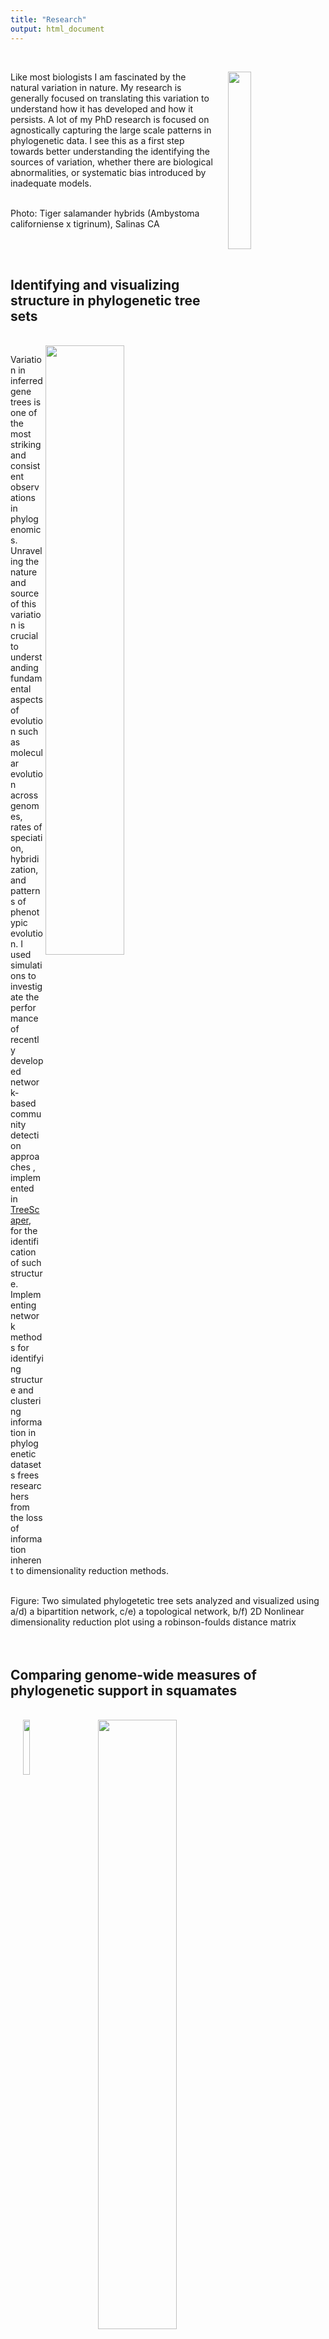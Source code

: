 ```yaml
---
title: "Research"
output: html_document
---
```


<br>

<img src="images/A.tigrinumxcaliforniensis.jpg" style="width:27%; margin-right: 20px" align="right" hspace="20">

Like most biologists I am fascinated by the natural variation in nature. My research is generally focused on translating this variation to understand how it has developed and how it persists. A lot of my PhD research is focused on agnostically capturing the large scale patterns in phylogenetic data. I see this as a first step towards better understanding the  identifying the sources of variation, whether there are biological abnormalities, or systematic bias introduced by inadequate models. 

<br>
Photo: Tiger salamander hybrids (Ambystoma californiense x tigrinum), Salinas CA

<br><br>

## Identifying and visualizing structure in phylogenetic tree sets

<br>
<a href="https://treescaper.github.io/TreeScaperNetworks.html">
<img src="images/Distance74edge61start.jpg" style="width:50%; margin-right: 20px" align="right">
</a>

Variation in inferred gene trees is one of the most striking and consistent observations in phylogenomics. Unraveling the nature and source of this variation is crucial to understanding fundamental aspects of evolution such as molecular evolution across genomes, rates of speciation, hybridization, and patterns of phenotypic evolution. I used simulations to investigate the performance of recently developed network-based community detection approaches , implemented in [TreeScaper](https://github.com/whuang08/TreeScaper/releases), for the identification of such structure. Implementing network methods for identifying structure and clustering information in phylogenetic datasets frees researchers from the loss of information inherent to dimensionality reduction methods. 

<br>
Figure: Two simulated phylogetetic tree sets analyzed and visualized using a/d) a bipartition network, c/e) a topological network, b/f) 2D Nonlinear dimensionality reduction plot using a robinson-foulds distance matrix
<br><br><br>

## Comparing genome-wide measures of phylogenetic support in squamates
<br>
<img src="images/IMG_1580.jpg" style="width:15%; margin-right: 20px" align="top" hspace="20">
<img src="images/squam.png" style="width:50%; margin-right: 20px" align="top" hspace="20">
<img src="images/DSC00272.JPG" style="width:15%; margin-right: 20px" align="top" hspace="20">
<br><br>
<img src="images/Streicher_Scatter_AI_byGGIrank.jpg" style="width:25%; margin-right: 20px" align="right" hspace="20">
Multiple recent large phylogenies have found discordant results despite conflicting trees having strong traditional support values. One approach to addressing this discordance is to compare the relative support of the data for each potential topology. I compared multiple recently developed methods to assess the support of the data for the topology using the placement of iguanas within the larger family of lizards and snakes (squamates) as my example data set. I compare bayes factors (BF), gene likelihood scores (dGLS), gene genealogy interrogation (GGI), and gene and site concordance factors to assess their consistency and agreement across multiple squamate data sets. Methods have some variation in how they compare information across loci, indicating that corroborating results with multiple methods is the most robust way to assess support for a given topology.

Figure: Preliminary data of the correlation across methods




							